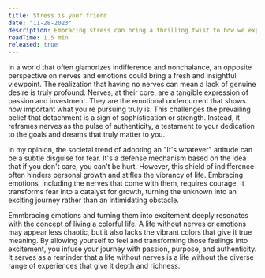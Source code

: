 ```yaml
---
title: Stress is your friend
date: "11-28-2023"
description: Embracing stress can bring a thrilling twist to how we experience life.
readTime: 1.5 min
released: true
---
```


In a world that often glamorizes indifference and nonchalance, an opposite perspective on nerves and emotions could bring a fresh and insightful viewpoint. The realization that having no nerves can mean a lack of genuine desire is truly profound. Nerves, at their core, are a tangible expression of passion and investment. They are the emotional undercurrent that shows how important what you're pursuing truly is. This challenges the prevailing belief that detachment is a sign of sophistication or strength. Instead, it reframes nerves as the pulse of authenticity, a testament to your dedication to the goals and dreams that truly matter to you.

In my opinion, the societal trend of adopting an "It's whatever" attitude can be a subtle disguise for fear. It's a defense mechanism based on the idea that if you don't care, you can't be hurt. However, this shield of indifference often hinders personal growth and stifles the vibrancy of life. Embracing emotions, including the nerves that come with them, requires courage. It transforms fear into a catalyst for growth, turning the unknown into an exciting journey rather than an intimidating obstacle.

Emmbracing emotions and turning them into excitement deeply resonates with the concept of living a colorful life. A life without nerves or emotions may appear less chaotic, but it also lacks the vibrant colors that give it true meaning. By allowing yourself to feel and transforming those feelings into excitement, you infuse your journey with passion, purpose, and authenticity. It serves as a reminder that a life without nerves is a life without the diverse range of experiences that give it depth and richness.
